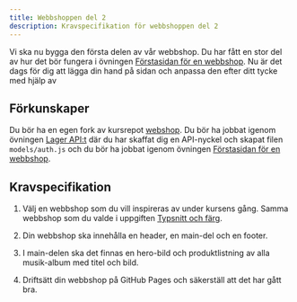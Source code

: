 ```yaml
---
title: Webbshoppen del 2
description: Kravspecifikation för webbshoppen del 2
---
```


Vi ska nu bygga den första delen av vår webbshop. Du har fått en stor del av hur det bör fungera i övningen [Förstasidan för en webbshop](../kunskap/forstasidan_for_en_webbshop). Nu är det dags för dig att lägga din hand på sidan och anpassa den efter ditt tycke med hjälp av 



## Förkunskaper

Du bör ha en egen fork av kursrepot [webshop](https://github.com/dbwebb-jsux/webshop). Du bör ha jobbat igenom övningen [Lager API:t](../kunskap/lager_apit) där du har skaffat dig en API-nyckel och skapat filen `models/auth.js` och du bör ha jobbat igenom övningen [Förstasidan för en webbshop](../kunskap/forstasidan_for_en_webbshop).



## Kravspecifikation

1. Välj en webbshop som du vill inspireras av under kursens gång. Samma webbshop som du valde i uppgiften [Typsnitt och färg](/uppgifter/typsnitt_och_farg).

1. Din webbshop ska innehålla en header, en main-del och en footer.

1. I main-delen ska det finnas en hero-bild och produktlistning av alla musik-album med titel och bild.

1. Driftsätt din webbshop på GitHub Pages och säkerställ att det har gått bra.